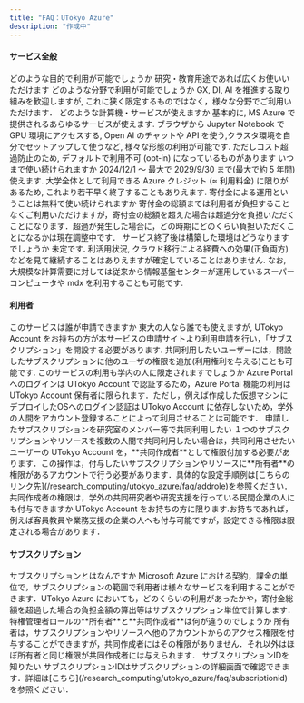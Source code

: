 ```yaml
---
title: "FAQ：UTokyo Azure"
description: "作成中"
---
```



#### **サービス全般**

<HelpItem lang="ja" type="details">
  <Fragment slot="problem">どのような目的で利用が可能でしょうか</Fragment>
  <Fragment slot="solution">研究・教育用途であれば広くお使いいただけます</Fragment>
</HelpItem>

<HelpItem lang="ja" type="details">
  <Fragment slot="problem">どのような分野で利用が可能でしょうか</Fragment>
  <Fragment slot="solution">GX, DI, AI を推進する取り組みを歓迎しますが, これに狭く限定するものではなく，様々な分野でご利用いただけます．
</Fragment>
</HelpItem>

<HelpItem lang="ja" type="details">
  <Fragment slot="problem">どのような計算機・サービスが使えますか</Fragment>
  <Fragment slot="solution">基本的に, MS Azure で提供されるあらゆるサービスが使えます. ブラウザから Jupyter Notebook で GPU 環境にアクセスする, Open AI のチャットや API を使う,クラスタ環境を自分でセットアップして使うなど, 様々な形態の利用が可能です. ただしコスト超過防止のため, デフォルトで利用不可 (opt‑in) になっているものがあります
</Fragment>
</HelpItem>

<HelpItem lang="ja" type="details">
  <Fragment slot="problem">いつまで使い続けられますか</Fragment>
  <Fragment slot="solution">2024/12/1 ～ 最大で 2029/9/30 まで(最大で約 5 年間)使えます. 大学全体として利用できる Azure クレジット (≈ 利用料金) に限りがあるため, これより若干早く終了することもありえます.
</Fragment>
</HelpItem>

<HelpItem lang="ja" type="details">
  <Fragment slot="problem">寄付金による運用ということは無料で使い続けられますか</Fragment>
  <Fragment slot="solution">寄付金の総額までは利用者が負担することなくご利用いただけますが，寄付金の総額を超えた場合は超過分を負担いただくことになります．超過が発生した場合に，どの時期にどのくらい負担いただくことになるかは現在調整中です．
</Fragment>
</HelpItem>

<HelpItem lang="ja" type="details">
  <Fragment slot="problem">サービス終了後は構築した環境はどうなりますでしょうか</Fragment>
  <Fragment slot="solution">未定です. 利活用状況, クラウド移行による経費への効果(正負両方)などを見て継続することはありえますが確定していることはありません. なお, 大規模な計算需要に対しては従来から情報基盤センターが運用しているスーパーコンピュータや mdx を利用することも可能です.
</Fragment>
</HelpItem>

#### **利用者**

<HelpItem lang="ja" type="details">
  <Fragment slot="problem">このサービスは誰が申請できますか</Fragment>
  <Fragment slot="solution">東大の人なら誰でも使えますが, UTokyo Account をお持ちの方が本サービスの申請サイトより利用申請を行い，「サブスクリプション」を開設する必要があります. 共同利用したいユーザーには，開設したサブスクリプションに他のユーザの権限を追加(利用権利を与える)ことも可能です.</Fragment>
</HelpItem>

<HelpItem lang="ja" type="details">
  <Fragment slot="problem">このサービスの利用も学内の人に限定されますでしょうか</Fragment>
  <Fragment slot="solution">Azure Portal へのログインは UTokyo Account で認証するため，Azure Portal 機能の利用は UTokyo Account 保有者に限られます．ただし，例えば作成した仮想マシンにデプロイしたOSへのログイン認証は UTokyo Account に依存しないため，学外の人間をアカウント登録することによって利用させることは可能です．</Fragment>
</HelpItem>

<HelpItem lang="ja" type="details">
  <Fragment slot="problem">申請したサブスクリプションを研究室のメンバー等で共同利用したい</Fragment>
  <Fragment slot="solution">１つのサブスクリプションやリソースを複数の人間で共同利用したい場合は，共同利用させたいユーザーの UTokyo Account を，**共同作成者**として権限付加する必要があります．この操作は，付与したいサブスクリプションやリソースに**所有者**の権限があるアカウントで行う必要があります．具体的な設定手順例は[こちらのリンク先](/research_computing/utokyo_azure/faq/addrole)を参照ください．</Fragment>
</HelpItem>

<HelpItem lang="ja" type="details">
  <Fragment slot="problem">共同作成者の権限は，学外の共同研究者や研究支援を行っている民間企業の人にも付与できますか</Fragment>
  <Fragment slot="solution">UTokyo Account をお持ちの方に限ります.お持ちであれば，例えば客員教員や業務支援の企業の人へも付与可能ですが，設定できる権限は限定される場合があります．</Fragment>
</HelpItem>

#### **サブスクリプション**

<HelpItem lang="ja" type="details">
  <Fragment slot="problem">サブスクリプションとはなんですか</Fragment>
  <Fragment slot="solution">Microsoft Azure における契約，課金の単位で，サブスクリプションの範囲で利用者は様々なサービスを利用することができます．UTokyo Azure においても，どのくらいの利用があったかや，寄付金総額を超過した場合の負担金額の算出等はサブスクリプション単位で計算します．</Fragment>
</HelpItem>

<HelpItem lang="ja" type="details">
  <Fragment slot="problem">特権管理者ロールの**所有者**と**共同作成者**は何が違うのでしょうか</Fragment>
  <Fragment slot="solution">所有者は，サブスクリプションやリソースへ他のアカウントからのアクセス権限を付与することができますが，共同作成者にはその権限がありません．それ以外はほぼ所有者と同じ権限が共同作成者には与えられます．</Fragment>
</HelpItem>

<HelpItem lang="ja" type="details">
  <Fragment slot="problem">サブスクリプションIDを知りたい</Fragment>
  <Fragment slot="solution">サブスクリプションIDはサブスクリプションの詳細画面で確認できます．詳細は[こちら](/research_computing/utokyo_azure/faq/subscriptionid)を参照ください．</Fragment>
</HelpItem>
